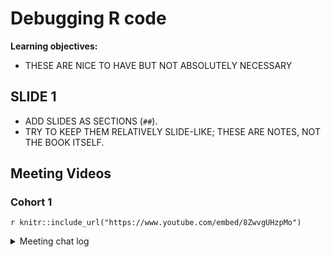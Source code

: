 # Debugging R code

**Learning objectives:**

- THESE ARE NICE TO HAVE BUT NOT ABSOLUTELY NECESSARY

## SLIDE 1 {-}

- ADD SLIDES AS SECTIONS (`##`).
- TRY TO KEEP THEM RELATIVELY SLIDE-LIKE; THESE ARE NOTES, NOT THE BOOK ITSELF.

## Meeting Videos {-}

### Cohort 1 {-}

`r knitr::include_url("https://www.youtube.com/embed/8ZwvgUHzpMo")`

<details>
<summary> Meeting chat log </summary>

```
00:41:34	Jon Harmon (jonthegeek): options(error = traceback)
00:54:46	Jon Harmon (jonthegeek): options(error = recover)
00:56:56	Priyanka: # example - traceback()  | trace() | browser()
f<-function(x) {
  r<-x-g(x)
  r
}

g<-function(y) {
  r<-y*h(y)
  r
}

h<-function(z) {
  r<-log(z)
  if(r<10)
    r^2
  else
    r^3
}
00:59:01	mohamed.shoeb: https://yjunechoe.github.io/ggtrace/
01:05:05	Jon Harmon (jonthegeek): From the sink help:
Do not sink the messages stream unless you understand the source code implementing it and hence the pitfalls.
```
</details>
